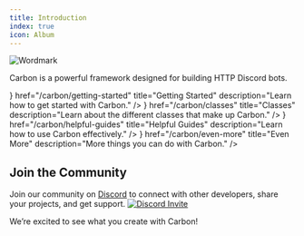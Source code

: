 ```yaml
---
title: Introduction
index: true
icon: Album
---
```

![Wordmark](https://cdn.buape.com/CarbonWordmark.png)

Carbon is a powerful framework designed for building HTTP Discord bots.

<Cards>
  <Card
    icon={<Package />}
    href="/carbon/getting-started"
    title="Getting Started"
    description="Learn how to get started with Carbon."
  />
  <Card
    icon={<Code />}
    href="/carbon/classes"
    title="Classes"
    description="Learn about the different classes that make up Carbon."
  />
  <Card
    icon={<CloudLightning />}
    href="/carbon/helpful-guides"
    title="Helpful Guides"
    description="Learn how to use Carbon effectively."
  />
  <Card
    icon={<Award />}
    href="/carbon/even-more"
    title="Even More"
    description="More things you can do with Carbon."
  />
</Cards>


## Join the Community

Join our community on [Discord](https://go.buape.com/Carbon) to connect with other developers, share your projects, and get support.
[![Discord Invite](http://invidget.switchblade.xyz/rT8vZAmVaQ)](https://go.buape.com/Carbon)

We’re excited to see what you create with Carbon!